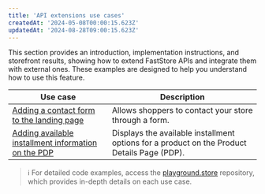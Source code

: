```yaml
---
title: 'API extensions use cases'
createdAt: '2024-05-08T00:00:15.623Z'
updatedAt: '2024-08-28T09:00:15.623Z'
---
```


This section provides an introduction, implementation instructions, and storefront results, showing how to extend FastStore APIs and integrate them with external ones. These examples are designed to help you understand how to use this feature.

| Use case                                                                                                                                                                                     | Description                                                                                                                    |
| -------------------------------------------------------------------------------------------------------------------------------------------------------------------------------------------- | ------------------------------------------------------------------------------------------------------------------------------ |
| [Adding a contact form to the landing page](https://developers.vtex.com/docs/guides/faststore/api-extensions-use-cases-adding-a-contact-form-to-a-landing-page)                              | Allows shoppers to contact your store through a form.                                                                          |
| [Adding available installment information on the PDP](https://developers.vtex.com/docs/guides/faststore/api-extensions-use-cases-adding-installment-information-in-the-product-details-page) | Displays the available installment options for a product on the Product Details Page (PDP).                                    |

> ℹ️ For detailed code examples, access the [playground.store](https://github.com/vtex-sites/playground.store) repository, which provides in-depth details on each use case.